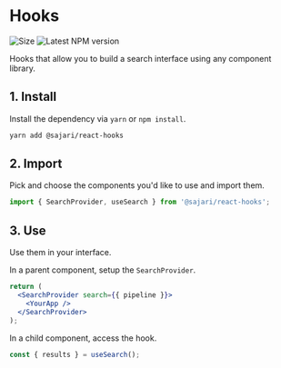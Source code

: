 
<SEO title="Hooks" description="TBD" />

# Hooks

<div className="flex space-x-2">
  <img src="https://badgen.net/bundlephobia/minzip/@sajari/react-hooks?cache=300" alt="Size" />
  <img src="https://badgen.net/npm/v/@sajari/react-hooks?cache=300" alt="Latest NPM version" />
</div>

Hooks that allow you to build a search interface using any component library.

## 1. Install

Install the dependency via `yarn` or `npm install`.

```txt
yarn add @sajari/react-hooks
```

## 2. Import

Pick and choose the components you'd like to use and import them.

```js
import { SearchProvider, useSearch } from '@sajari/react-hooks';
```

## 3. Use

Use them in your interface.

In a parent component, setup the `SearchProvider`.

```jsx live=false
return (
  <SearchProvider search={{ pipeline }}>
    <YourApp />
  </SearchProvider>
);
```

In a child component, access the hook.

```js
const { results } = useSearch();
```
